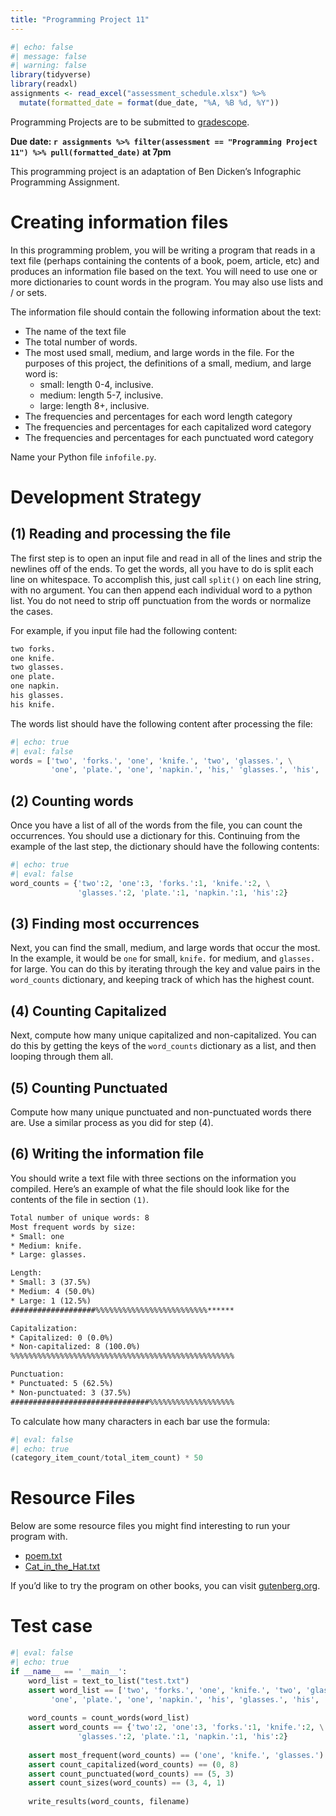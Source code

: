 ```yaml
---
title: "Programming Project 11"
---
```


```r
#| echo: false
#| message: false
#| warning: false
library(tidyverse)
library(readxl)
assignments <- read_excel("assessment_schedule.xlsx") %>% 
  mutate(formatted_date = format(due_date, "%A, %B %d, %Y"))
```

Programming Projects are to be submitted to [gradescope]().

**Due date: `r assignments %>% filter(assessment == "Programming Project 11") %>% pull(formatted_date)` at 7pm**

This programming project is an adaptation of Ben Dicken's Infographic Programming Assignment.

# Creating information files

In this programming problem, you will be writing a program that reads in a text file (perhaps containing the contents of a book, poem, article, etc) and produces an information file based on the text. You will need to use one or more dictionaries to count words in the program. You may also use lists and / or sets. 

The information file should contain the following information about the text:

* The name of the text file
* The total number of words.
* The most used small, medium, and large words in the file. For the purposes of this project, the definitions of a small, medium, and large word is:
    * small: length 0-4, inclusive.
    * medium: length 5-7, inclusive.
    * large: length 8+, inclusive.
* The frequencies and percentages for each word length category
* The frequencies and percentages for each capitalized word category
* The frequencies and percentages for each punctuated word category

Name your Python file `infofile.py`.

# Development Strategy

## (1) Reading and processing the file

The first step is to open an input file and read in all of the lines and strip the newlines off of the ends. To get the words, all you have to do is split each line on whitespace. To accomplish this, just call `split()` on each line string, with no argument. You can then append each individual word to a python list. You do not need to strip off punctuation from the words or normalize the cases.

For example, if you input file had the following content:

```html
two forks.
one knife.
two glasses.
one plate.
one napkin.
his glasses.
his knife.
```

The words list should have the following content after processing the file:

```python
#| echo: true
#| eval: false
words = ['two', 'forks.', 'one', 'knife.', 'two', 'glasses.', \
         'one', 'plate.', 'one', 'napkin.', 'his,' 'glasses.', 'his', 'knife.']
```

## (2) Counting words

Once you have a list of all of the words from the file, you can count the occurrences. You should use a dictionary for this. Continuing from the example of the last step, the dictionary should have the following contents:

```python
#| echo: true
#| eval: false
word_counts = {'two':2, 'one':3, 'forks.':1, 'knife.':2, \
               'glasses.':2, 'plate.':1, 'napkin.':1, 'his':2}
```

## (3) Finding most occurrences

Next, you can find the small, medium, and large words that occur the most. In the example, it would be `one` for small, `knife.` for medium, and `glasses.` for large. You can do this by iterating through the key and value pairs in the `word_counts` dictionary, and keeping track of which has the highest count. 

## (4) Counting Capitalized

Next, compute how many unique capitalized and non-capitalized. You can do this by getting the keys of the `word_counts` dictionary as a list, and then looping through them all.

## (5) Counting Punctuated

Compute how many unique punctuated and non-punctuated words there are. Use a similar process as you did for step (4).

## (6) Writing the information file

You should write a text file with three sections on the information you compiled. Here's an example of what the file should look like for the contents of the file in section `(1)`.

```html
Total number of unique words: 8
Most frequent words by size:
* Small: one
* Medium: knife.
* Large: glasses.

Length:
* Small: 3 (37.5%)
* Medium: 4 (50.0%)
* Large: 1 (12.5%)
###################%%%%%%%%%%%%%%%%%%%%%%%%%******

Capitalization:
* Capitalized: 0 (0.0%)
* Non-capitalized: 8 (100.0%)
%%%%%%%%%%%%%%%%%%%%%%%%%%%%%%%%%%%%%%%%%%%%%%%%%%

Punctuation:
* Punctuated: 5 (62.5%)
* Non-punctuated: 3 (37.5%)
###############################%%%%%%%%%%%%%%%%%%%
```


To calculate how many characters in each bar use the formula:

```python
#| eval: false
#| echo: true
(category_item_count/total_item_count) * 50
```

# Resource Files

Below are some resource files you might find interesting to run your program with.

* [poem.txt](data/poem.txt)
* [Cat_in_the_Hat.txt](data/Cat_in_the_Hat.txt)

If you'd like to try the program on other books, you can visit [gutenberg.org](https://gutenberg.org/).

# Test case

```python
#| eval: false
#| echo: true
if __name__ == '__main__':
    word_list = text_to_list("test.txt")
    assert word_list == ['two', 'forks.', 'one', 'knife.', 'two', 'glasses.', \
         'one', 'plate.', 'one', 'napkin.', 'his', 'glasses.', 'his', 'knife.']
    
    word_counts = count_words(word_list)    
    assert word_counts == {'two':2, 'one':3, 'forks.':1, 'knife.':2, \
               'glasses.':2, 'plate.':1, 'napkin.':1, 'his':2}
    
    assert most_frequent(word_counts) == ('one', 'knife.', 'glasses.')
    assert count_capitalized(word_counts) == (0, 8)
    assert count_punctuated(word_counts) == (5, 3)
    assert count_sizes(word_counts) == (3, 4, 1)
    
    write_results(word_counts, filename)
```

